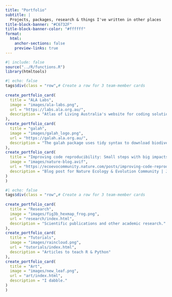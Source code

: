 ```yaml
---
title: "Portfolio"
subtitle: |
  Projects, packages, research & things I've written in other places
title-block-banner: "#C6732F"
title-block-banner-color: "#ffffff"
format: 
  html:
    anchor-sections: false
    preview-links: true
---
```


```r
#| include: false
source("../R/functions.R")
library(htmltools)
```


::: {.column-page}

```r
#| echo: false
tags$div(class = "row",# Create a row for 3 team-member cards
         
create_portfolio_card(
  title = "ALA Labs",
  image = "images/ala-labs.png",
  url = "https://labs.ala.org.au/",
  description = "Atlas of Living Australia's website for coding solutions."
),
create_portfolio_card(
  title = "galah",
  image = "images/galah_logo.png",
  url = "https://galah.ala.org.au/",
  description = "The galah package uses tidy syntax to download biodiversity data from GBIF, ALA and other Living Atlases."
),
create_portfolio_card(
  title = "Improving code reproducibility: Small steps with big impacts",
  image = "images/nature-blog.avif",
  url = "https://ecoevocommunity.nature.com/posts/improving-code-reproducibility-small-steps-with-big-impacts",
  description = "Blog post for Nature Ecology & Evolution Community | July 2023"
)
)
```

```r
#| echo: false
tags$div(class = "row",# Create a row for 3 team-member cards
         
create_portfolio_card(
  title = "Research",
  image = "images/fig3b_hexmap_frog.png",
  url = "research/index.html",
  description = "Scientific publications and other academic research."
),
create_portfolio_card(
  title = "Tutorials",
  image = "images/raincloud.png",
  url = "tutorials/index.html",
  description = "Articles to teach R & Python"
),
create_portfolio_card(
  title = "Art",
  image = "images/new_leaf.png",
  url = "art/index.html",
  description = "I dabble."
)
)
```

:::
